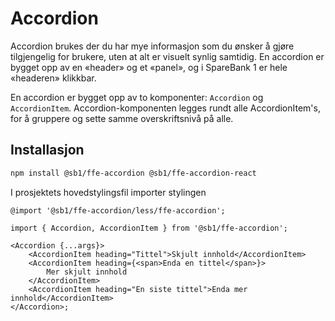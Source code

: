 
<Meta of={AccordionStories} />

# Accordion

Accordion brukes der du har mye informasjon som du ønsker å gjøre tilgjengelig for brukere, uten at alt er visuelt synlig samtidig. En accordion er bygget opp av en «header» og et «panel», og i SpareBank 1 er hele «headeren» klikkbar.

En accordion er bygget opp av to komponenter: `Accordion` og `AccordionItem`. Accordion-komponenten legges rundt alle AccordionItem's, for å gruppere og sette samme overskriftsnivå på alle.

## Installasjon

```bash
npm install @sb1/ffe-accordion @sb1/ffe-accordion-react
```

I prosjektets hovedstylingsfil importer stylingen

```less
@import '@sb1/ffe-accordion/less/ffe-accordion';
```

```tsx
import { Accordion, AccordionItem } from '@sb1/ffe-accordion';

<Accordion {...args}>
    <AccordionItem heading="Tittel">Skjult innhold</AccordionItem>
    <AccordionItem heading={<span>Enda en tittel</span>}>
        Mer skjult innhold
    </AccordionItem>
    <AccordionItem heading="En siste tittel">Enda mer innhold</AccordionItem>
</Accordion>;
```

<Canvas of={AccordionStories.Standard} />
<Controls of={AccordionStories.Standard} />
